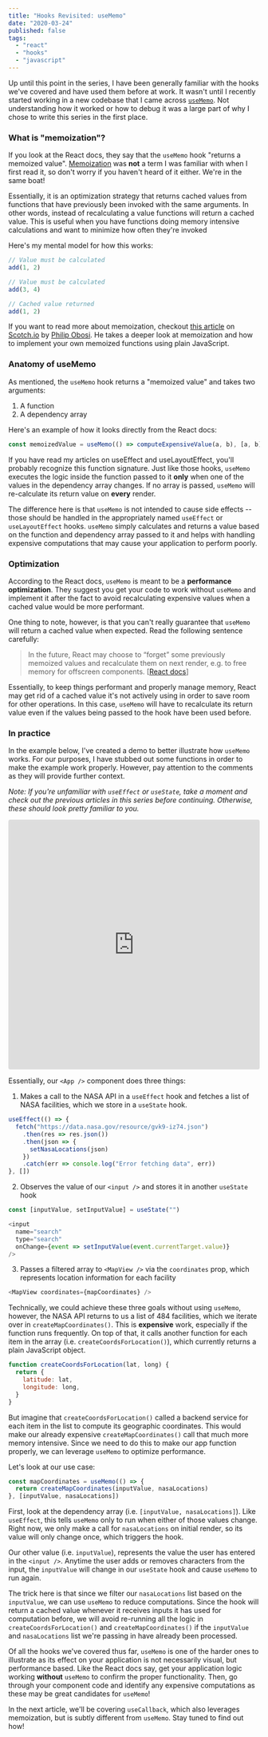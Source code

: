 ```yaml
---
title: "Hooks Revisited: useMemo"
date: "2020-03-24"
published: false
tags:
  - "react"
  - "hooks"
  - "javascript"
---
```



Up until this point in <Link to="/hooks-revisited">the series</Link>, I have been generally familiar with the hooks we've covered and have used them before at work. It wasn't until I recently started working in a new codebase that I came across [`useMemo`](https://reactjs.org/docs/hooks-reference.html#usememo). Not understanding how it worked or how to debug it was a large part of why I chose to write this series in the first place.

### What is "memoization"?

If you look at the React docs, they say that the `useMemo` hook "returns a memoized value". [Memoization](https://en.wikipedia.org/wiki/Memoization) was **not** a term I was familiar with when I first read it, so don't worry if you haven't heard of it either. We're in the same boat!

Essentially, it is an optimization strategy that returns cached values from functions that have previously been invoked with the same arguments. In other words, instead of recalculating a value functions will return a cached value. This is useful when you have functions doing memory intensive calculations and want to minimize how often they're invoked

Here's my mental model for how this works:

```javascript
// Value must be calculated
add(1, 2)

// Value must be calculated
add(3, 4)

// Cached value returned
add(1, 2)
```

If you want to read more about memoization, checkout [this article](https://scotch.io/tutorials/understanding-memoization-in-javascript#toc-a-functional-approach) on [Scotch.io](https://scotch.io) by [Philip Obosi](https://twitter.com/worldclassdev). He takes a deeper look at memoization and how to implement your own memoized functions using plain JavaScript.

### Anatomy of useMemo

As mentioned, the `useMemo` hook returns a "memoized value" and takes two arguments:

1. A function
2. A dependency array

Here's an example of how it looks directly from the React docs:

```javascript
const memoizedValue = useMemo(() => computeExpensiveValue(a, b), [a, b])
```

If you have read my articles on <Link to="/hooks-useeffect">useEffect</Link> and <Link to="/hooks-uselayouteffect">useLayoutEffect</Link>, you'll probably recognize this function signature. Just like those hooks, `useMemo` executes the logic inside the function passed to it **only** when one of the values in the dependency array changes. If no array is passed, `useMemo` will re-calculate its return value on **every** render.

The difference here is that `useMemo` is not intended to cause side effects -- those should be handled in the appropriately named `useEffect` or `useLayoutEffect` hooks. `useMemo` simply calculates and returns a value based on the function and dependency array passed to it and helps with handling expensive computations that may cause your application to perform poorly.

### Optimization

According to the React docs, `useMemo` is meant to be a **performance optimization**. They suggest you get your code to work without `useMemo` and implement it after the fact to avoid recalculating expensive values when a cached value would be more performant.

One thing to note, however, is that you can't really guarantee that `useMemo` will return a cached value when expected. Read the following sentence carefully:

> In the future, React may choose to “forget” some previously memoized values and recalculate them on next render, e.g. to free memory for offscreen components. [[React docs](https://reactjs.org/docs/hooks-reference.html#usememo)]

Essentially, to keep things performant and properly manage memory, React may get rid of a cached value it's not actively using in order to save room for other operations. In this case, `useMemo` will have to recalculate its return value even if the values being passed to the hook have been used before.

### In practice

In the example below, I've created a demo to better illustrate how `useMemo` works. For our purposes, I have stubbed out some functions in order to make the example work properly. However, pay attention to the comments as they will provide further context.

_Note: If you're unfamiliar with <Link to="/hooks-useeffect">`useEffect`</Link> or <Link to="/hooks-usestate">`useState`</Link>, take a moment and check out the previous articles in this series before continuing. Otherwise, these should look pretty familiar to you._

<iframe
  src="https://codesandbox.io/embed/hooksusememo-kfgvu?expanddevtools=1&fontsize=14&hidenavigation=1&theme=dark&view=editor"
  style="width:100%; height:500px; border:0; border-radius: 4px; overflow:hidden;"
  title="hooks/useMemo"
  allow="geolocation; microphone; camera; midi; vr; accelerometer; gyroscope; payment; ambient-light-sensor; encrypted-media; usb"
  sandbox="allow-modals allow-forms allow-popups allow-scripts allow-same-origin"
></iframe>

Essentially, our `<App />` component does three things:

1. Makes a call to the NASA API in a `useEffect` hook and fetches a list of NASA facilities, which we store in a `useState` hook.

```javascript
useEffect(() => {
  fetch("https://data.nasa.gov/resource/gvk9-iz74.json")
    .then(res => res.json())
    .then(json => {
      setNasaLocations(json)
    })
    .catch(err => console.log("Error fetching data", err))
}, [])
```

2. Observes the value of our `<input />` and stores it in another `useState` hook

```javascript
const [inputValue, setInputValue] = useState("")

<input
  name="search"
  type="search"
  onChange={event => setInputValue(event.currentTarget.value)}
/>
```

3. Passes a filtered array to `<MapView />` via the `coordinates` prop, which represents location information for each facility

```javascript
<MapView coordinates={mapCoordinates} />
```

Technically, we could achieve these three goals without using `useMemo`, however, the NASA API returns to us a list of 484 facilities, which we iterate over in `createMapCoordinates()`. This is **expensive** work, especially if the function runs frequently. On top of that, it calls another function for each item in the array (i.e. `createCoordsForLocation()`), which currently returns a plain JavaScript object.

```javascript
function createCoordsForLocation(lat, long) {
  return {
    latitude: lat,
    longitude: long,
  }
}
```

But imagine that `createCoordsForLocation()` called a backend service for each item in the list to compute its geographic coordinates. This would make our already expensive `createMapCoordinates()` call that much more memory intensive. Since we need to do this to make our app function properly, we can leverage `useMemo` to optimize performance.

Let's look at our use case:

```javascript
const mapCoordinates = useMemo(() => {
  return createMapCoordinates(inputValue, nasaLocations)
}, [inputValue, nasaLocations])
```

First, look at the dependency array (i.e. `[inputValue, nasaLocations]`). Like `useEffect`, this tells `useMemo` only to run when either of those values change. Right now, we only make a call for `nasaLocations` on initial render, so its value will only change once, which triggers the hook.

Our other value (i.e. `inputValue`), represents the value the user has entered in the `<input />`. Anytime the user adds or removes characters from the input, the `inputValue` will change in our `useState` hook and cause `useMemo` to run again.

The trick here is that since we filter our `nasaLocations` list based on the `inputValue`, we can use `useMemo` to reduce computations. Since the hook will return a cached value whenever it receives inputs it has used for computation before, we will avoid re-running all the logic in `createCoordsForLocation()` and `createMapCoordinates()` if the `inputValue` and `nasaLocations` list we're passing in have already been processed.

Of all the hooks we've covered thus far, `useMemo` is one of the harder ones to illustrate as its effect on your application is not necessarily visual, but performance based. Like the React docs say, get your application logic working **without** `useMemo` to confirm the proper functionality. Then, go through your component code and identify any expensive computations as these may be great candidates for `useMemo`!

In the next article, we'll be covering `useCallback`, which also leverages memoization, but is subtly different from `useMemo`. Stay tuned to find out how!
